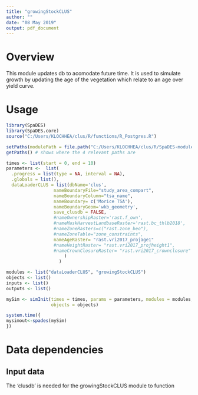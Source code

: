 ```yaml
---
title: "growingStockCLUS"
author: ""
date: "08 May 2019"
output: pdf_document
---
```


<!--
Copyright 2018 Province of British Columbia
 
Licensed under the Apache License, Version 2.0 (the "License");
you may not use this file except in compliance with the License.
You may obtain a copy of the License at
 
http://www.apache.org/licenses/LICENSE-2.0
 
Unless required by applicable law or agreed to in writing, software distributed under the License is distributed on an "AS IS" BASIS,
WITHOUT WARRANTIES OR CONDITIONS OF ANY KIND, either express or implied.
See the License for the specific language governing permissions and limitations under the License.-->

# Overview

This module updates db to acomodate future time. It is used to simulate growth by updating the age of the vegetation which relate to an age over yield curve.

# Usage

```r
library(SpaDES)
library(SpaDES.core)
source("C:/Users/KLOCHHEA/clus/R/functions/R_Postgres.R")

setPaths(modulePath = file.path("C:/Users/KLOCHHEA/clus/R/SpaDES-modules"))
getPaths() # shows where the 4 relevant paths are

times <- list(start = 0, end = 10)
parameters <-  list(
  .progress = list(type = NA, interval = NA),
  .globals = list(),
  dataLoaderCLUS = list(dbName='clus',
                  nameBoundaryFile="study_area_compart",
                  nameBoundaryColumn="tsa_name",
                  nameBoundary= c('Morice TSA'), 
                  nameBoundaryGeom='wkb_geometry',
                  save_clusdb = FALSE,
                  #nameOwnershipRaster='rast.f_own',
                  #nameMaskHarvestLandbaseRaster='rast.bc_thlb2018',
                  #nameZoneRasters=c("rast.zone_beo"),
                  #nameZoneTable="zone_constraints",
                  nameAgeRaster= "rast.vri2017_projage1"
                  #nameHeightRaster= "rast.vri2017_projheight1",
                  #nameCrownClosureRaster= "rast.vri2017_crownclosure"
                      )
                    )

modules <- list("dataLoaderCLUS", "growingStockCLUS")
objects <- list()
inputs <- list()
outputs <- list()

mySim <- simInit(times = times, params = parameters, modules = modules,
                 objects = objects)

system.time({
mysimout<-spades(mySim)
})
```


# Data dependencies

## Input data

The 'clusdb' is needed for the growingStockCLUS module to function



